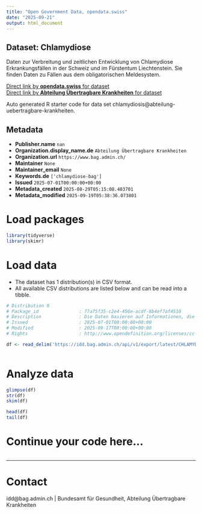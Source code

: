 ```yaml
---
title: "Open Government Data, opendata.swiss"
date: "2025-09-21"
output: html_document
---
```


## Dataset: Chlamydiose

Daten zur Verbreitung und zeitlichen Entwicklung von Chlamydiose Erkrankungsfällen in der Schweiz und im Fürstentum Liechtenstein. Sie finden Daten zu Fällen aus dem obligatorischen Meldesystem.

[Direct link by **opendata.swiss** for dataset](https://opendata.swiss/de/dataset/chlamydiose)<br>
[Direct link by **Abteilung Übertragbare Krankheiten** for dataset](https://idd.bag.admin.ch)

Auto generated R starter code for data set chlamydiosis@abteilung-uebertragbare-krankheiten.

## Metadata

- **Publisher.name** `nan`
- **Organization.display_name.de** `Abteilung Übertragbare Krankheiten`
- **Organization.url** `https://www.bag.admin.ch/`
- **Maintainer** `None`
- **Maintainer_email** `None`
- **Keywords.de** `['chlamydiose-bag']`
- **Issued** `2025-07-01T00:00:00+00:00`
- **Metadata_created** `2025-08-29T05:15:08.403701`
- **Metadata_modified** `2025-09-19T05:38:36.073801`


# Load packages

```r

library(tidyverse)
library(skimr)

```

# Load data

-   The dataset has 1 distribution(s) in CSV format.
-   All available CSV distributions are listed below and can be read into a tibble.

```r

# Distribution 0
# Package_id               : 77a75f35-c2e4-456e-acdf-8b4ef7af4510
# Description              : Die Daten basieren auf Informationen, die Laboratorien, Ärztinnen und Ärzte sowie Spitäler dem BAG im Rahmen der Meldepflicht übermittelt haben.
# Issued                   : 2025-07-01T00:00:00+00:00
# Modified                 : 2025-09-17T00:00:00+00:00
# Rights                   : http://www.opendefinition.org/licenses/cc-by/

df <- read_delim('https://idd.bag.admin.ch/api/v1/export/latest/CHLAMYDIOSIS_oblig/csv')



```

# Analyze data

```r

glimpse(df)
str(df)
skim(df)

head(df)
tail(df)

```

# Continue your code here...

```r

```

------------------------------------------------------------------------

# Contact

idd@bag.admin.ch | Bundesamt für Gesundheit, Abteilung Übertragbare Krankheiten
